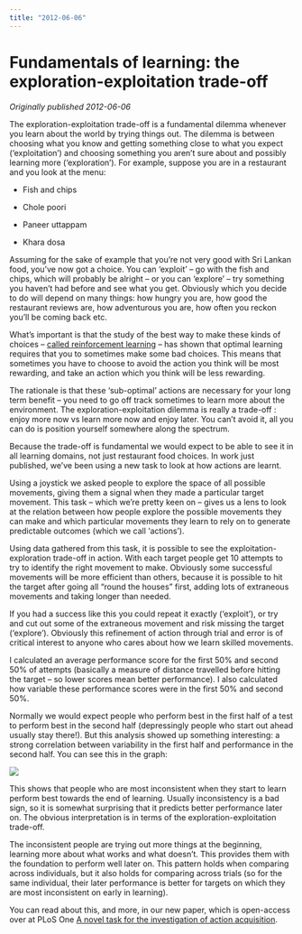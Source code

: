 ```yaml
---
title: "2012-06-06"
---
```


# Fundamentals of learning: the exploration-exploitation trade-off

*Originally published 2012-06-06*

The exploration-exploitation trade-off is a fundamental dilemma whenever you learn about the world by trying things out. The dilemma is between choosing what you know and getting something close to what you expect (‘exploitation’) and choosing something you aren’t sure about and possibly learning more (‘exploration’). For example, suppose you are in a restaurant and you look at the menu:

-   Fish and chips

-   Chole poori

-   Paneer uttappam

-   Khara dosa

Assuming for the sake of example that you’re not very good with Sri Lankan food, you’ve now got a choice. You can ‘exploit’ – go with the fish and chips, which will probably be alright – or you can ‘explore’ – try something you haven’t had before and see what you get. Obviously which you decide to do will depend on many things: how hungry you are, how good the restaurant reviews are, how adventurous you are, how often you reckon you’ll be coming back etc.

What’s important is that the study of the best way to make these kinds of choices – [called reinforcement learning](http://webdocs.cs.ualberta.ca/~sutton/book/the-book.html) – has shown that optimal learning requires that you to sometimes make some bad choices. This means that sometimes you have to choose to avoid the action you think will be most rewarding, and take an action which you think will be less rewarding.

The rationale is that these ‘sub-optimal’ actions are necessary for your long term benefit – you need to go off track sometimes to learn more about the environment. The exploration-exploitation dilemma is really a trade-off : enjoy more now vs learn more now and enjoy later. You can’t avoid it, all you can do is position yourself somewhere along the spectrum.

Because the trade-off is fundamental we would expect to be able to see it in all learning domains, not just restaurant food choices. In work just published, we’ve been using a new task to look at how actions are learnt.

Using a joystick we asked people to explore the space of all possible movements, giving them a signal when they made a particular target movement. This task – which we’re pretty keen on – gives us a lens to look at the relation between how people explore the possible movements they can make and which particular movements they learn to rely on to generate predictable outcomes (which we call ‘actions’).

Using data gathered from this task, it is possible to see the exploitation-exploration trade-off in action. With each target people get 10 attempts to try to identify the right movement to make. Obviously some successful movements will be more efficient than others, because it is possible to hit the target after going all “round the houses” first, adding lots of extraneous movements and taking longer than needed.

If you had a success like this you could repeat it exactly (‘exploit’), or try and cut out some of the extraneous movement and risk missing the target (‘explore’). Obviously this refinement of action through trial and error is of critical interest to anyone who cares about how we learn skilled movements.

I calculated an average performance score for the first 50% and second 50% of attempts (basically a measure of distance travelled before hitting the target – so lower scores mean better performance). I also calculated how variable these performance scores were in the first 50% and second 50%.

Normally we would expect people who perform best in the first half of a test to perform best in the second half (depressingly people who start out ahead usually stay there!). But this analysis showed up something interesting: a strong correlation between variability in the first half and performance in the second half. You can see this in the graph:

![](https://lh7-rt.googleusercontent.com/u/0/docs/AHkbwyKXyazJAed-8vKiBtFmh0zHAiHWmD3Z8Kz6zKkjJVgAiNrr84hz56SILsK7ZoQ5KSRz7_t7QILjHK3cLd8ohSkOWogjedRVBps9ziU4POHZdm0zy45VJ2Vg2rC3tKnd9sTtF_C6-w4HKRfpI0NlGlxeN7xT9khANvaUk5mLbWoBgTE15lWH5ZnujeQXhktiSnx6Xb5mol9NAcXJamZM0rmgDb2l41hTo1G5uxLH_FSBxOUwl5N9yFqHH-LhS0GzEyGhnBHwqCfwDlKnJLOw6H5stHLuZPTbkKvWQIJ9zRdXulvGx1KuPswYbJ9PUAVHDvMMd0K4u2yZS3BW7jAufJpTJYge56BISSfI-5lMJqwy0r46aHY-ToPyv__p7kmDC-7eqeIvyCCVXEF4plXNGJVdSRDtwkTxtklPIbKp9CQe684KATRjBs0FjjFW_EjdiLdOAhzgjRK3LAU_lFKbWcSvTbhk5X83-XEdtCgsjO4s_4qLtoDbTHjvZaklrMt2b05k4lNF9n1PUKzofRVOqP5Voi_Rz4XlgCGH4ZLp3YFwVI1MG6HTAQOpUD_k092WaZFTnKcNv6ZX0chtnUP7WVRJHr_sVIVu1vWD8C3Zwu36KOLZuV8bKsNhg4bjG3LpT0GrYsMoicxTn4EeFMJ1P1S7ltScHf5NhhReoXxVaXrEVTxBzywK9Rypt_JJEkG3pmw-LaLlTe2sbtNv8gPKiRpyHHRFjhq_nhp0RBgStI6yX8Nk3vubSMOkUzugcu76w3JiF5G21vmO0uHOhFLLQfAGSwk-zTT8_Tgmo-CknceRtFi0_XsWT_i2Vo5SLXvY4FYRim2b-Az1xKhEiiNzZ0TTGLq_Im4A9CUlCLUqxR2-Uy-8N7avVKmmaDaDy5fr3emqOaOrMo9y85WnHFkJgqHNhOsk0_k)

This shows that people who are most inconsistent when they start to learn perform best towards the end of learning. Usually inconsistency is a bad sign, so it is somewhat surprising that it predicts better performance later on. The obvious interpretation is in terms of the exploration-exploitation trade-off.

The inconsistent people are trying out more things at the beginning, learning more about what works and what doesn’t. This provides them with the foundation to perform well later on. This pattern holds when comparing across individuals, but it also holds for comparing across trials (so for the same individual, their later performance is better for targets on which they are most inconsistent on early in learning).

You can read about this, and more, in our new paper, which is open-access over at PLoS One [A novel task for the investigation of action acquisition](http://dx.plos.org/10.1371/journal.pone.0037749).
